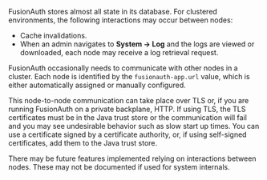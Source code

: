 FusionAuth stores almost all state in its database. For clustered environments, the following interactions may occur between nodes:

* Cache invalidations.
* When an admin navigates to <strong>System -> Log</strong> and the logs are viewed or downloaded, each node may receive a log retrieval request.

FusionAuth occasionally needs to communicate with other nodes in a cluster. Each node is identified by the `fusionauth-app.url` value, which is either automatically assigned or manually configured. 

This node-to-node communication can take place over TLS or, if you are running FusionAuth on a private backplane, HTTP. If using TLS, the TLS certificates must be in the Java trust store or the communication will fail and you may see undesirable behavior such as slow start up times. You can use a certificate signed by a certificate authority, or, if using self-signed certificates, add them to the Java trust store.

There may be future features implemented relying on interactions between nodes. These may not be documented if used for system internals.

